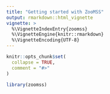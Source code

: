 ```yaml
---
title: "Getting started with ZooMSS"
output: rmarkdown::html_vignette
vignette: >
  %\VignetteIndexEntry{zoomss}
  %\VignetteEngine{knitr::rmarkdown}
  %\VignetteEncoding{UTF-8}
---
```


```r
knitr::opts_chunk$set(
  collapse = TRUE,
  comment = "#>"
)
```

```r
library(zoomss)
```

